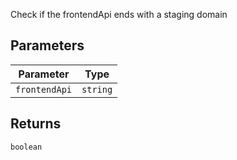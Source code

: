 Check if the frontendApi ends with a staging domain

## Parameters

| Parameter     | Type     |
| ------------- | -------- |
| `frontendApi` | `string` |

## Returns

`boolean`
